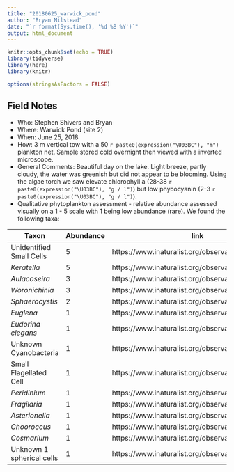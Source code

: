 ```yaml
---
title: "20180625_warwick_pond"
author: "Bryan Milstead"
date: "`r format(Sys.time(), '%d %B %Y')`"
output: html_document
---
```


```r
knitr::opts_chunk$set(echo = TRUE)
library(tidyverse)
library(here)
library(knitr)

options(stringsAsFactors = FALSE)
```

<!-- 
For field notes and taxa list see: https://github.com/willbmisled/cyanoscope/blob/master/fieldnotes/20180625_warwick_pond.Rmd
-->

## Field Notes
* Who: Stephen Shivers and Bryan
* Where: Warwick Pond (site 2)
* When: June 25, 2018
* How:  3 m vertical tow with a 50 `r paste0(expression("\U03BC"), "m")` plankton net.  Sample stored cold overnight then viewed with a inverted microscope.
* General Comments:  Beautiful day on the lake.  Light breeze, partly cloudy, the water was greenish but did not appear to be blooming.  Using the algae torch we saw elevate chlorophyll a (28-38 `r paste0(expression("\U03BC"), "g / l")`) but low phycocyanin (2-3 `r paste0(expression("\U03BC"), "g / l")`).
* Qualitative phytoplankton assessment - relative abundance assessed visually on a 1 - 5 scale with 1 being low abundance (rare).  We found the following taxa:

Taxon                       | Abundance | link
----------------------------|-----------|--------------------------------------------------------------------
Unidentified Small Cells    |     5     | https://www.inaturalist.org/observations/13812624
*Keratella*                 |     5     | https://www.inaturalist.org/observations/13812321
*Aulacoseira*               |     3     | https://www.inaturalist.org/observations/13828760
*Woronichinia*              |     3     | https://www.inaturalist.org/observations/13828870
*Sphaerocystis*             |     2     | https://www.inaturalist.org/observations/13828988
*Euglena*                   |     1     | https://www.inaturalist.org/observations/13829081
*Eudorina elegans*          |     1     | https://www.inaturalist.org/observations/13829228
Unknown Cyanobacteria       |     1     | https://www.inaturalist.org/observations/13829269
Small Flagellated Cell      |     1     | https://www.inaturalist.org/observations/13829324
*Peridinium*                |     1     | https://www.inaturalist.org/observations/13829379
*Fragilaria*                |     1     | https://www.inaturalist.org/observations/13829424
*Asterionella*              |     1     | https://www.inaturalist.org/observations/13829453
*Chooroccus*                |     1     | https://www.inaturalist.org/observations/13829480
*Cosmarium*                 |     1     | https://www.inaturalist.org/observations/13829513
Unknown 1 spherical cells   |     1     | https://www.inaturalist.org/observations/13829525










